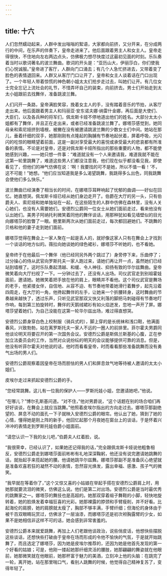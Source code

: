 ```yaml
---
---
---
```

title: 十六
---




人们忽然蠕动起来，人群中发出嗡嗡的絮语，大家都向前挤，又分开来，在分成两行的中间，在乐声的伴奏下，皇帝走进来了。他后面跟着男主人和女主人。皇帝走得很快，不住地向左右两边点头，仿佛极力想尽快度过这最初见面的时刻。乐队奏着当时以歌词著名的波兰舞曲。歌词的开头是：“亚历山大，伊丽莎白，你们使我们心悦诚服。”皇帝进了客厅，人群向门口涌去；有几个人急忙挤进去，又带着变了脸色的表情退回来。人群又从客厅门口让开了，皇帝和女主人谈着话在门口出现了。一个年轻人带着惊慌的神色朝小姐太太们抢步走过去，叫她们让开。有几位女士完全忘记上流社会的礼节，不惜弄坏自己的装束，向前挤去。男士们开始走到太太小姐跟前去找舞伴，准备跳波兰舞。

人们闪开一条路，皇帝满脸笑容，挽着女主人的手，没有踏着音乐的节拍，从客厅走出来。他后面跟着男主人和玛丽亚·安东诺夫娜·纳雷什金娜，再后面是大使们、大臣们，以及各兵种的将军们，佩龙斯卡娅不停地道出他们的姓名。大部分太太小姐都有了舞伴，并且正在走出来，或者已经准备跳波兰舞了。娜塔莎感觉到，她同母亲和索尼娅挤到墙根，被撇在没有被邀请跳波兰舞的少数女士们中间。她站在那儿，垂着纤细的双手，她那刚刚有点隆起的胸脯有节奏地起伏着，屏着呼吸，光闪闪的吃惊的眼睛望着前面，这是一副对享受最大的喜悦或承受最大的悲哀都有所准备的表情。不论是对皇帝，还是对佩龙斯卡娅所指出的那些重要的人物，都不能使她感到兴趣，——她只想一件事：“难道就没有一个人来邀请我，难道我就不能在这第一轮里跳舞了，难道这些男人们都没注意我，他们现在似乎都没看见我，即使看见了，但他们的神气仿佛在说：‘啊！我要找的可不是她，所以不值一看！’不，这不可能！”她想。“他们应当知道我是多么渴望跳舞，我跳得多么出色，同我跳舞会使他们多么快乐。”

波兰舞曲已经演奏了相当长的时间，在娜塔莎耳畔响起了忧郁的曲调——好似在回忆。她直想哭。佩龙斯卡娅已经从她们身边走开了。伯爵在大厅的另一头，只有伯爵夫人、索尼娅和她单独站在一起，在这些陌生的人群中仿佛在森林里，没有人关心她们，也没有人需要她们。安德烈公爵同一位女士从她们面前走过，看来他没有认出她们。美男子阿纳托利微笑着同他的舞伴谈话，用那种犹如看见墙壁似的目光向娜塔莎的脸瞥了一眼。鲍里斯两次从她们面前走过，每次都回避她们。不跳舞的贝格和他的妻子走到她们面前。

娜塔莎觉得在舞会上一家人聚在一起是丢人的，就好像这家人只有在舞会上才找到一个谈话的地方似的。薇拉向她谈她的绿色裙衫，娜塔莎不听她的，也不看她。

皇帝终于在他最后一个舞伴（他已经同另外两个跳过了）身旁停下来，乐曲停了；过分操心的侍从武官向罗斯托夫一家人跑过来，请她们再让开一点，虽然她们已经站到墙根了。这时乐队奏起清越、和缓、令人神往、抑扬有致的华尔兹舞曲。皇帝微笑着向大厅扫视了一下。一分钟过去了，还没有人出场。司仪武官走到别祖霍娃面前，邀请她。她微笑着把手放在他的肩上，眼睛并不看他。这个司仪武官是舞场的老手，他紧搂女伴，自信地、从容不迫、有节奏地带着她滑行着舞步，起先沿着四周走，在大厅的一角，他搀起舞伴的左手，让她来一个折腰转身，这时舞曲的节奏越来越快了，透过乐声，只听见武官那双又快又利落的脚把马刺碰得有节奏地叮作响，每到第三拍旋转时，舞伴的天鹅绒裙衫有如火焰迸发，忽地一声开了屏。娜塔莎望着她们，为自己没能在这第一轮华尔兹出场，难过得直想哭。

安德烈公爵身穿白色上校制服（骑兵式的），脚上穿的是长统袜和浅口鞋，他满面春风，兴致勃勃，站在离罗斯托夫一家人不远的一圈人的前排里。菲尔霍夫男爵同他谈论明天将要召开的第一次国务会议。安德烈公爵是斯佩兰斯基的心腹，正在参加立法委员会的工作，当然对众说纷纭的明天的会议能够提供可靠的消息。但是，他没有听菲尔霍夫对他说的话，他时而看看皇帝，时而看看那些准备跳舞而没有勇气出场的男人们。

安德烈公爵观察着因皇帝在场而胆怯的男人们和屏息敛气地等待被人邀请的太太小姐们。

皮埃尔走过来抓起安德烈公爵的手。

“您经常跳舞。这儿有一位我的保护人——罗斯托娃小姐，您邀请她吧，”他说。

“在哪儿？”博尔孔斯基问道。“对不住，”他对男爵说，“这个话题在别的场合咱们再好好谈谈，在舞会上就应当跳舞。”他照着皮埃尔指出的方向走过去。娜塔莎那副绝望的、屏息不动的面孔一下子就映入安德烈公爵的眼帘。他认出了她，猜到了她的心情，懂得她是刚上阵的新手，他回忆起那个月夜她在窗台上的谈话，于是怀着兴冲冲的表情走到罗斯托娃伯爵小姐面前。

“请您认识一下我的女儿吧，”伯爵夫人红着脸，说。

“我很荣幸，已经认识了，如果她还记得我的话，”完全跟佩龙斯卡娅说他粗鲁相反，安德烈公爵走到娜塔莎面前彬彬有礼地深深鞠躬，他还没有说完邀请她跳舞的话，就抬起手来揽起她的腰。他请她跳华尔兹舞。娜塔莎那副不是准备灰心绝望就是准备欢喜若狂的凝然不动的表情，忽然容光焕发，露出幸福、感激、孩子气的微笑。

“我早就在等着你了，”这个又惊又喜的小姑娘在举起手搭在安德烈公爵肩上时，用她那就要流泪的微笑，仿佛这么说。他们是第二对出场。安德烈公爵是当时最优秀的跳舞家之一。娜塔莎的舞技也是高超的。她那双穿着缎子舞鞋的小脚，轻快地旋转着，她的脸焕发着幸福狂喜的光彩。她那裸露的脖颈和手臂瘦削，并不好看。比起海伦的肩膀，她的肩膀就太瘦了，胸部不够丰满，手臂纤细；但海伦的身体由于被千百双眼睛玩赏过，仿佛涂了一层油漆，而娜塔莎还是初次袒胸露臂的少女，如果不是她相信非这样不可的话，她会感到非常害羞的。

安德烈公爵本来就爱跳舞，再加上人们老跟他谈政治，说些俏皮话，他想快些摆脱这些谈话，还想快些打破由于皇帝在场而形成的令他不愉快的气氛，于是就开始跳舞了，而且选定了娜塔莎，因为她是皮埃尔推荐的，还因为她是他首先发现的第一个好看的姑娘；可是，他刚一搂起她那纤细灵活的腰肢，她那翩翩的舞姿就在他眼前，她那微笑就在他眼前，她那杯富于魅力的美酒，立刻冲上他的头脑：在跳完了一轮，离开她，站在那里喘口气，看别人跳舞的时候，他觉得自己精神复苏了，变得年轻了。